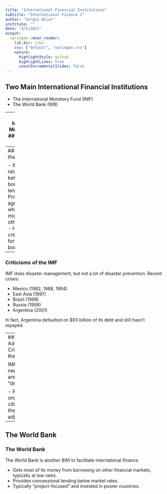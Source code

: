 ```yaml
---
title: "International Financial Institutions"
subtitle: "International Finance 2"
author: "Sergio Béjar"
institute: ""
date: "4/5/2021"
output:
  xaringan::moon_reader:
    lib_dir: libs
    css: ["default", "xaringan.css"]
    nature:
      highlightStyle: github
      highlightLines: true
      countIncrementalSlides: false
---
```


## Two Main International Financial Institutions

- The International Monetary Fund (IMF) 
- The World Bank (WB)

---
## The International Monetary Fund
### The Role of the IMF

The IMF helps manage the international monetary system.

- Cooperation through an IGO to guarantee monetary stability.
- Countries contribute to fund, from which they can draw during a crisis.
- Loans are provided with low interest rates but with policy strings attached.

---
### Benefits of the IMF

- IMF facilitates relations between borrowers and lenders.
- Produces agreements where they might not otherwise exist.
- Helps signal creditworthiness for would-be borrowers.

---
### Criticisms of the IMF

IMF does disaster management, but not a lot of disaster prevention. Recent crises:

- Mexico (1982, 1988, 1994)
- East Asia (1997)
- Brazil (1998)
- Russia (1998)
- Argentina (2001)

In fact, Argentina defaulted on $93 billion of its debt and still hasn't repayed.

---
### Additional Criticisms of the IMF

IMF negotiations are less than "democratic."

- Routinely, ordinary citizens bear the costs of adjustment.

---
## The World Bank
### The World Bank

The World Bank is another BWI to facilitate international finance.

- Gets most of its money from borrowing on other financial markets, typically at low rates.
- Provides concessional lending below market rates.
- Typically "project-focused" and invested in poorer countries.

